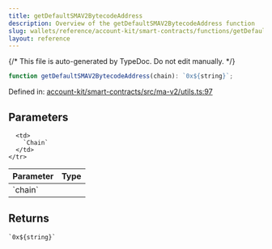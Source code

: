 ```yaml
---
title: getDefaultSMAV2BytecodeAddress
description: Overview of the getDefaultSMAV2BytecodeAddress function
slug: wallets/reference/account-kit/smart-contracts/functions/getDefaultSMAV2BytecodeAddress
layout: reference
---
```


{/* This file is auto-generated by TypeDoc. Do not edit manually. */}

```ts
function getDefaultSMAV2BytecodeAddress(chain): `0x${string}`;
```

Defined in: [account-kit/smart-contracts/src/ma-v2/utils.ts:97](https://github.com/alchemyplatform/aa-sdk/blob/0cc60e9f694c242d91befdaa2f26cdec3ee389c5/account-kit/smart-contracts/src/ma-v2/utils.ts#L97)

## Parameters

<table>
  <thead>
    <tr>
      <th align="left">Parameter</th>
      <th align="left">Type</th>
    </tr>
  </thead>

  <tbody>
    <tr>
      <td>
        `chain`
      </td>

      <td>
        `Chain`
      </td>
    </tr>

  </tbody>
</table>

## Returns

`` `0x${string}` ``

